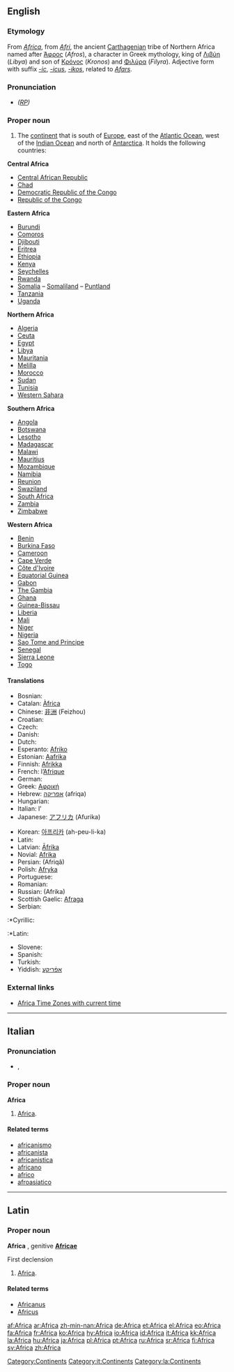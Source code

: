 {{wikipedia}}
==English==

===Etymology===
From {{L.}} ''[[#Latin|Africa]]'', from ''[[Afri]]'', the ancient [[Carthagenian]] tribe of Northern Africa named after [[Άφρος]] (''Afros''), a character in Greek mythology, king of [[Λιβύη]] (''Libya'') and son of [[Κρόνος]] (''Kronos'') and [[Φιλύρα]] (''Filyra'').  Adjective form with suffix ''[[-ic]]'', ''[[-icus]]'', ''[[-ikos]]'', related to ''[[Afars]]''.

===Pronunciation===
* ''([[RP]])'' {{IPA|/ˈæfrɪkə/}}

===Proper noun===
{{en-proper noun}}

# The [[continent]] that is south of [[Europe]], east of the [[Atlantic Ocean]], west of the [[Indian Ocean]] and north of [[Antarctica]].  It holds the following countries:

'''Central Africa'''
* [[Central African Republic]]
* [[Chad]]
* [[Democratic Republic of the Congo]]
* [[Republic of the Congo]]

'''Eastern Africa'''
* [[Burundi]]
* [[Comoros]]
* [[Djibouti]]
* [[Eritrea]]
* [[Ethiopia]]
* [[Kenya]]
* [[Seychelles]]
* [[Rwanda]]
* [[Somalia]] – [[Somaliland]] – [[Puntland]]
* [[Tanzania]]
* [[Uganda]]

'''Northern Africa'''
* [[Algeria]]
* [[Ceuta]]
* [[Egypt]]
* [[Libya]]
* [[Mauritania]]
* [[Melilla]]
* [[Morocco]]
* [[Sudan]]
* [[Tunisia]]
* [[Western Sahara]]

'''Southern Africa'''
* [[Angola]]
* [[Botswana]]
* [[Lesotho]]
* [[Madagascar]]
* [[Malawi]]
* [[Mauritius]]
* [[Mozambique]]
* [[Namibia]]
* [[Reunion]]
* [[Swaziland]]
* [[South Africa]]
* [[Zambia]]
* [[Zimbabwe]]

'''Western Africa'''
* [[Benin]]
* [[Burkina Faso]]
* [[Cameroon]]
* [[Cape Verde]]
* [[Côte d'Ivoire]]
* [[Equatorial Guinea]]
* [[Gabon]]
* [[The Gambia]]
* [[Ghana]]
* [[Guinea-Bissau]]
* [[Liberia]]
* [[Mali]]
* [[Niger]]
* [[Nigeria]]
* [[Sao Tome and Principe]]
* [[Senegal]]
* [[Sierra Leone]]
* [[Togo]]

====Translations====
{{trans-top|continent south of Europe}}
*Bosnian: {{t-|bs|Afrika|f|lang=Bosnian}}
*Catalan: [[Àfrica]] {{f}}
*Chinese: [[非洲]] (Feizhou)
*Croatian: {{t-|hr|Afrika|f|lang=Croatian}}
*Czech: {{t-|cs|Afrika|f|lang=Czech}}
*Danish: {{t-|da|Afrika}}
*Dutch: {{t+|nl|Afrika|lang=Dutch}}
*Esperanto: [[Afriko]]
*Estonian: [[Aafrika]]
*Finnish: [[Afrikka]]
*French: l’[[Afrique]] {{f}}
*German: {{t+|de|Afrika|n|lang=German}}
*Greek: [[Αφρική]] {{f}}
*Hebrew: [[אפריקה]] (afriqa) {{n}}
*Hungarian: {{t+|hu|Afrika|lang=Hungarian}}
*Italian: l’{{t+|it|Africa|f|lang=Italian}}
*Japanese: [[アフリカ]] (Afurika)
{{trans-mid}}
*Korean: [[아프리카]] (ah-peu-li-ka)
*Latin: {{t+|la|Africa|f|lang=Latin}}
*Latvian: [[Āfrika]] {{f}}
*Novial: [[Afrika#Novial|Afrika]]
*Persian: {{FAchar|[[افریقا]]}} (Afriqâ)
*Polish: [[Afryka]] {{f}}
*Portuguese: {{t|pt|África|f}}
*Romanian: {{t-|ro|Africa|f|lang=Romanian}}
*Russian: {{t+|ru|Африка|f|lang=Russian}} (Afrika)
*Scottish Gaelic: [[Afraga]] {{m}}
*Serbian:
:*Cyrillic: {{t-|sr|Африка|f|lang=Serbian}}
:*Latin: {{t-|sr|Afrika|f|lang=Serbian}}
*Slovene: {{t+|sl|Afrika|f|lang=Slovene}}
*Spanish: {{t|es|África|f}}
*Turkish: {{t+|tr|Afrika|lang=Turkish}}
*Yiddish: [[אַפֿריקע]]
{{trans-bottom}}

===External links===
* [http://www.worldtimezone.com/time-africa24.php Africa Time Zones with current time]

[[Category:Continents]]

----

==Italian==

===Pronunciation===
* {{IPA|/ˈafrika/}}, {{SAMPA|/"afrika/}}

===Proper noun===
'''Africa''' {{f}}

# [[Africa#English|Africa]].

====Related terms====
* [[africanismo]]
* [[africanista]]
* [[africanistica]]
* [[africano]]
* [[africo]]
* [[afroasiatico]]

[[Category:it:Continents]]

----

==Latin==

===Proper noun===
'''Africa''' {{f}}, genitive '''[[Africae]]'''

First declension

# [[Africa#English|Africa]].

====Related terms====
* [[Africanus]]
* [[Africus]]

[[Category:la:Continents]]

[[af:Africa]]
[[ar:Africa]]
[[zh-min-nan:Africa]]
[[de:Africa]]
[[et:Africa]]
[[el:Africa]]
[[eo:Africa]]
[[fa:Africa]]
[[fr:Africa]]
[[ko:Africa]]
[[hy:Africa]]
[[io:Africa]]
[[id:Africa]]
[[it:Africa]]
[[kk:Africa]]
[[la:Africa]]
[[hu:Africa]]
[[ja:Africa]]
[[pl:Africa]]
[[pt:Africa]]
[[ru:Africa]]
[[sr:Africa]]
[[fi:Africa]]
[[sv:Africa]]
[[zh:Africa]]